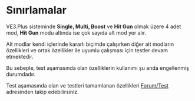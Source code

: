 # Sınırlamalar

VE3.Plus sisteminde **Single, Multi, Boost** ve **Hit Gun** olmak üzere 4 adet mod, **Hit Gun** modu altında ise çok sayıda alt mod yer alır.

Alt modlar kendi içlerinde kararlı biçimde çalışırken diğer alt modların özellikleri ve ortak özellikler ile uyumlu çalışması için testler devam etmektedir.

Bu sebeple, test aşamasında olan özelliklerin kullanımı şu anda engellenmiş durumdadır.

Test aşamasında olan ve testleri tamamlanan özellikleri [Forum/Test](https://forum.ve3.plus/p/1-test) adresinden takip edebilirsiniz.
